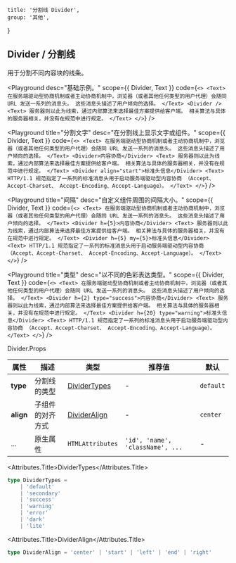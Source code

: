 
	title: '分割线 Divider',
	group: '其他',
}

## Divider / 分割线

用于分割不同内容块的线条。

<Playground
	desc="基础示例。"
	scope={{ Divider, Text }}
	code={`
<>
  <Text>
    在服务端驱动型协商机制或者主动协商机制中，浏览器（或者其他任何类型的用户代理）会随同 URL 发送一系列的消息头。
    这些消息头描述了用户倾向的选择。
  </Text>
  <Divider />
  <Text>
    服务器则以此为线索，通过内部算法来选择最佳方案提供给客户端。
    相关算法与具体的服务器相关，并没有在规范中进行规定。
  </Text>
</>
`}
/>

<Playground
	title="分割文字"
	desc="在分割线上显示文字或组件。"
	scope={{ Divider, Text }}
	code={`
<>
  <Text>
    在服务端驱动型协商机制或者主动协商机制中，浏览器（或者其他任何类型的用户代理）会随同 URL 发送一系列的消息头。
    这些消息头描述了用户倾向的选择。
  </Text>
  <Divider>内容协商</Divider>
  <Text>
    服务器则以此为线索，通过内部算法来选择最佳方案提供给客户端。
    相关算法与具体的服务器相关，并没有在规范中进行规定。
  </Text>
  <Divider align="start">标准头信息</Divider>
  <Text>
    HTTP/1.1 规范指定了一系列的标准消息头用于启动服务端驱动型内容协商 （Accept、Accept-Charset、 Accept-Encoding、Accept-Language）。
  </Text>
</>
`}
/>

<Playground
	title="间隔"
	desc="自定义组件周围的间隔大小。"
	scope={{ Divider, Text }}
	code={`
<>
  <Text>
    在服务端驱动型协商机制或者主动协商机制中，浏览器（或者其他任何类型的用户代理）会随同 URL 发送一系列的消息头。
    这些消息头描述了用户倾向的选择。
  </Text>
  <Divider h={5}>内容协商</Divider>
  <Text>
    服务器则以此为线索，通过内部算法来选择最佳方案提供给客户端。
    相关算法与具体的服务器相关，并没有在规范中进行规定。
  </Text>
  <Divider h={5} my={5}>标准头信息</Divider>
  <Text>
    HTTP/1.1 规范指定了一系列的标准消息头用于启动服务端驱动型内容协商 （Accept、Accept-Charset、 Accept-Encoding、Accept-Language）。
  </Text>
</>
`}
/>

<Playground
	title="类型"
	desc="以不同的色彩表达类型。"
	scope={{ Divider, Text }}
	code={`
<>
  <Text>
    在服务端驱动型协商机制或者主动协商机制中，浏览器（或者其他任何类型的用户代理）会随同 URL 发送一系列的消息头。
    这些消息头描述了用户倾向的选择。
  </Text>
  <Divider h={2} type="success">内容协商</Divider>
  <Text>
    服务器则以此为线索，通过内部算法来选择最佳方案提供给客户端。
    相关算法与具体的服务器相关，并没有在规范中进行规定。
  </Text>
  <Divider h={20} type="warning">标准头信息</Divider>
  <Text>
    HTTP/1.1 规范指定了一系列的标准消息头用于启动服务端驱动型内容协商 （Accept、Accept-Charset、 Accept-Encoding、Accept-Language）。
  </Text>
</>
`}
/>

<Attributes edit="/pages/zh-cn/components/divider.mdx">
<Attributes.Title>Divider.Props</Attributes.Title>

| 属性      | 描述             | 类型                          | 推荐值                           | 默认      |
| --------- | ---------------- | ----------------------------- | -------------------------------- | --------- |
| **type**  | 分割线的类型     | [DividerTypes](#dividertypes) | -                                | `default` |
| **align** | 子组件的对齐方式 | [DividerAlign](#divideralign) | -                                | `center`  |
| ...       | 原生属性         | `HTMLAttributes`              | `'id', 'name', 'className', ...` | -         |

<Attributes.Title>DividerTypes</Attributes.Title>

```ts
type DividerTypes =
	| 'default'
	| 'secondary'
	| 'success'
	| 'warning'
	| 'error'
	| 'dark'
	| 'lite'
```

<Attributes.Title>DividerAlign</Attributes.Title>

```ts
type DividerAlign = 'center' | 'start' | 'left' | 'end' | 'right'
```

</Attributes>

